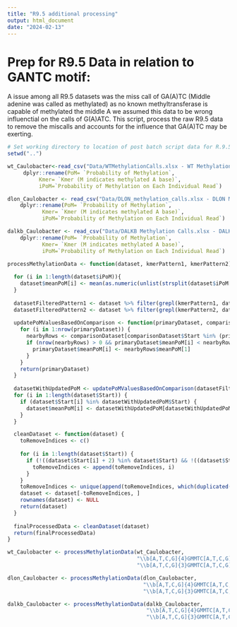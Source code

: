 ```yaml
---
title: "R9.5 additional processing"
output: html_document
date: "2024-02-13"
---
```


# Prep for R9.5 Data in relation to GANTC motif:
A issue among all R9.5 datasets was the miss call of GA(A)TC (Middle adenine was called as methylated) as no known methyltransferase is capable of methylated the middle A we assumed this data to be wrong influenctial on the calls of G(A)ATC. This script, process the raw R9.5 data to remove the miscalls and accounts for the influence that GA(A)TC may be exerting. 
```r
# Set working directory to location of post batch script data for R.9.5 data
setwd("..")

wt_Caulobacter<-read_csv("Data/WTMethylationCalls.xlsx - WT Methylation Calls.csv")%>%
     dplyr::rename(PoM= `Probability of Methylation`, 
          Kmer= `Kmer (M indicates methylated A base)`,
          iPoM=`Probability of Methylation on Each Individual Read`)

dlon_Caulobacter <- read_csv("Data/DLON_methylation_calls.xlsx - DLON Methylation Calls.csv") %>%
    dplyr::rename(PoM= `Probability of Methylation`,
           Kmer= `Kmer (M indicates methylated A base)`,
           iPoM=`Probability of Methylation on Each Individual Read`)

dalkb_Caulobacter <- read_csv("Data/DALKB Methylation Calls.xlsx - DALKB Methylation Calls.csv") %>%
    dplyr::rename(PoM= `Probability of Methylation`,
           Kmer= `Kmer (M indicates methylated A base)`,
           iPoM=`Probability of Methylation on Each Individual Read`)

processMethylationData <- function(dataset, kmerPattern1, kmerPattern2) {
  
  for (i in 1:length(dataset$iPoM)){
    dataset$meanPoM[i] <- mean(as.numeric(unlist(strsplit(dataset$iPoM[i],","))))
  }
  
  datasetFilteredPattern1 <- dataset %>% filter(grepl(kmerPattern1, dataset$Kmer))
  datasetFilteredPattern2 <- dataset %>% filter(grepl(kmerPattern2, dataset$Kmer))
  
  updatePoMValuesBasedOnComparison <- function(primaryDataset, comparisonDataset) {
    for (i in 1:nrow(primaryDataset)) {
      nearbyRows <- comparisonDataset[comparisonDataset$Start %in% (primaryDataset$Start[i] + -1:1), ]
      if (nrow(nearbyRows) > 0 && primaryDataset$meanPoM[i] < nearbyRows$meanPoM[1]) {
        primaryDataset$meanPoM[i] <- nearbyRows$meanPoM[1]
      }
    }
    return(primaryDataset)
  }
  
  datasetWithUpdatedPoM <- updatePoMValuesBasedOnComparison(datasetFilteredPattern1, datasetFilteredPattern2)
  for (i in 1:length(dataset$Start)) {
    if (dataset$Start[i] %in% datasetWithUpdatedPoM$Start) {
      dataset$meanPoM[i] <- datasetWithUpdatedPoM[datasetWithUpdatedPoM$Start %in% dataset$Start[i], ]$meanPoM
    }
  }

  cleanDataset <- function(dataset) {
    toRemoveIndices <- c()
    
    for (i in 1:length(dataset$Start)) {
      if (!((dataset$Start[i] + 2) %in% dataset$Start) && !((dataset$Start[i] - 2) %in% dataset$Start)) {
        toRemoveIndices <- append(toRemoveIndices, i)
      }
    }
    toRemoveIndices <- unique(append(toRemoveIndices, which(duplicated(dataset$Start))))
    dataset <- dataset[-toRemoveIndices, ]
    rownames(dataset) <- NULL
    return(dataset)
  }
  
  finalProcessedData <- cleanDataset(dataset)
  return(finalProcessedData)
}

wt_Caulobacter <- processMethylationData(wt_Caulobacter,
                                         "\\b[A,T,C,G]{4}GMMTC[A,T,C,G]{2}\\b",
                                         "\\b[A,T,C,G]{3}GMMTC[A,T,C,G]{3}\\b") 

dlon_Caulobacter <- processMethylationData(dlon_Caulobacter,
                                           "\\b[A,T,C,G]{4}GMMTC[A,T,C,G]{2}\\b",
                                           "\\b[A,T,C,G]{3}GMMTC[A,T,C,G]{3}\\b") 

dalkb_Caulobacter <- processMethylationData(dalkb_Caulobacter,
                                            "\\b[A,T,C,G]{4}GMMTC[A,T,C,G]{2}\\b",
                                            "\\b[A,T,C,G]{3}GMMTC[A,T,C,G]{3}\\b") 

```